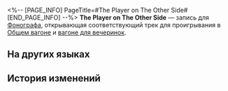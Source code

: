 <%-- [PAGE_INFO]
PageTitle=#The Player on The Other Side#
[END_PAGE_INFO] --%>
{{Предмет Инфобокс
|id          = 210302
|Изображение = Предмет The Player on The Other Side.png
|Тип         = Запись
|Инвентарь   = Ценные предметы
|Редкость    = 3
|Эффект      = 
|Описание    = Запись, которую можно воспроизвести на фонографе экспресса. Это может быть случайное приобретение или подарок от кого-то другого. Когда играет музыка, всплывают самые разные воспоминания: улыбки, встречи, прикосновения и волнение битвы. Может быть, поэтому, даже несмотря на стремительный прогресс общества, люди всё ещё собирают записи.<br />Текущая запись содержит трек The Player on The Other Side.
}}
{{Описание|''Вы не единственный участник этого грандиозного торжества.''}}
'''The Player on The Other Side''' — запись для [[Фонограф]]а, открывающая соответствующий трек для проигрывания в [[Общий вагон|Общем вагоне]] и [[Вагон для вечеринок|вагоне для вечеринок]].

==На других языках==
{{На других языках
|en   = "The Player on the Other Side"
|zhs  = 《另一方玩家》
|zht  = 《另一方玩家》
|ja   = 『盤面の敵』
|ko   = ≪또 다른 플레이어≫
|es   = El jugador del otro lado
|fr   = «&nbsp;The Player on The Other Side&nbsp;»
|ru   = The Player on The Other Side
|th   = "The Player on The Other Side"
|vi   = "Người Chơi Khác Phe"
|de   = „Der Spieler auf der anderen Seite“
|id   = "The Player on The Other Side"
|pt   = "The Player on The Other Side"
}}

==История изменений==
{{История изменений|3.5}}